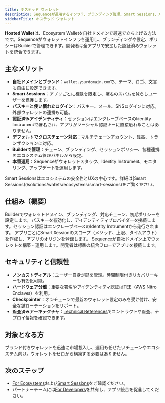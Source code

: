 ```yaml
---
title: ホステッド ウォレット
description: Sequenceが運用するインフラ、ブランディング管理、Smart Sessions、パスキー認証を備えたEcosystem Walletを自社ドメインで展開できます。
sidebarTitle: ホステッド ウォレット
---
```


**Hosted Wallet**は、Ecosystem Walletを自社ドメインで最速で立ち上げる方法です。Sequenceがウォレットインフラを運用し、ブランディングや設定、ポリシーはBuilderで管理できます。開発者は全アプリで安定した認証済みウォレットを統合できます。

## 主なメリット

- **自社ドメインとブランド**：`wallet.yourdomain.com`で、テーマ、ロゴ、文言も自由に設定できます。
- **Smart Sessions**：アプリごとに権限を限定し、署名のスパムを減らしユーザーを保護します。
- **パスキーと使い慣れたログイン**：パスキー、メール、SNSログインに対応。外部ウォレットの連携も可能。
- **認証済みアイデンティティ**：セッションはエンクレーブベースのIdentity Instrumentで署名され、アプリがソーシャル認証キーに直接触れることはありません。
- **デフォルトでクロスチェーン対応**：マルチチェーンアカウント、残高、トランザクションに対応。
- **Builderで管理**：チェーン、ブランディング、セッションポリシー、各種連携をエコシステム管理パネルから設定。
- **本番運用**：Sequenceがウォレットスタック、Identity Instrument、モニタリング、アップデートを運用します。

<Info>
  Smart Sessionsはエコシステムの安全性とUXの中心です。詳細は[Smart Sessions](/solutions/wallets/ecosystems/smart-sessions)をご覧ください。
</Info>

## 仕組み（概要）

<Steps>
  <Step title="エコシステムの設定">
    Builderでウォレットドメイン、ブランディング、対応チェーン、初期ポリシーを設定します。
  </Step>

  <Step title="アイデンティティと認証のセットアップ">
    パスキーを有効化し、アイデンティティプロバイダーを接続します。セッション認証はエンクレーブベースのIdentity Instrumentから発行されます。
  </Step>

  <Step title="セッションポリシーの定義">
    アプリごとにSmart Sessionのスコープ（メソッド、上限、タイムアウト）を作成し、アプリのオリジンを登録します。
  </Step>

  <Step title="ローンチ">
    Sequenceが自社ドメイン上でウォレットを構築・運用します。開発者は標準の統合フローでアプリを接続します。
  </Step>
</Steps>

## セキュリティと信頼性

- **ノンカストディアル**：ユーザー自身が鍵を管理。時間制限付きリカバリーキーも有効化可能。
- **ハードウェア分離**：重要な署名やアイデンティティ認証はTEE（AWS Nitro Enclaves）を利用。
- **Checkpointer**：オンチェーンで最新のウォレット設定のみを受け付け、安全な鍵ローテーションをサポート。
- **監査済みアーキテクチャ**：[Technical References](/solutions/technical-references/overview)でコントラクトや監査、デプロイ情報を確認できます。

## 対象となる方
ブランド付きウォレットを迅速に市場投入し、運用も任せたいチェーンやエコシステム向け。ウォレットをゼロから構築する必要はありません。

## 次のステップ

- [For Ecosystems](/solutions/wallets/ecosystems/overview)および[Smart Sessions](/solutions/wallets/ecosystems/smart-sessions)をご確認ください。
- パートナーチームには[For Developers](/solutions/wallets/developers/overview)を共有し、アプリ統合を促進してください。